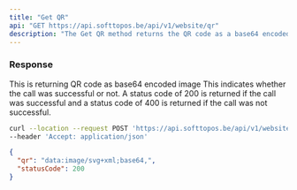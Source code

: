 ```yaml
---
title: "Get QR"
api: "GET https://api.softtopos.be/api/v1/website/qr"
description: "The Get QR method returns the QR code as a base64 encoded image, which can be directly added to your HTML img tag's src attribute."
---
```


### Response

<ResponseField name="qr" type="string">
  This is returning QR code as base64 encoded image
</ResponseField>

<ResponseField name="status" type="number">
  This indicates whether the call was successful or not. A status code of 200 is returned if the call was successful and a status code of 400 is returned if the call was not successful.
</ResponseField>

<RequestExample>

```bash Example Request
curl --location --request POST 'https://api.softtopos.be/api/v1/website/qr' \
--header 'Accept: application/json'
```

</RequestExample>

<ResponseExample>

```json Response
{
  "qr": "data:image/svg+xml;base64,",
  "statusCode": 200
}
```

</ResponseExample>